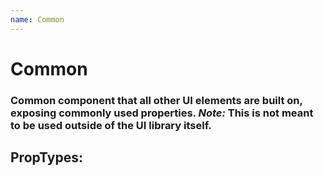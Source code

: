 ```yaml
---
name: Common
---
```




# Common
### Common component that all other UI elements are built on, exposing commonly used properties. __*Note:*__ This is not meant to be used outside of the UI library itself.

<PropsTable of={CommonStyles} />

## PropTypes:

<PropsTable of={Common} />
